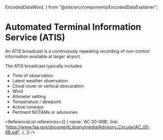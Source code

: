   EncodedDataWord,
} from "@site/src/components/EncodedDataExplainer";

# Automated Terminal Information Service (ATIS)

An ATIS broadcast is a continuously repeating recording of non-control
information available at larger airport.

The ATIS broadcast typically includes:

- Time of observation
- Latest weather observation
- Cloud cover or vertical obscuration
- Wind
- Altimeter setting
- Temperature / dewpoint
- Active runways
- Pertinent NOTAMs or advisories

<ReferenceList references={[
  {
    name: 'AC 00-06B',
    link: 'https://www.faa.gov/documentLibrary/media/Advisory_Circular/AC_00-6B.pdf',
  },
]} />
